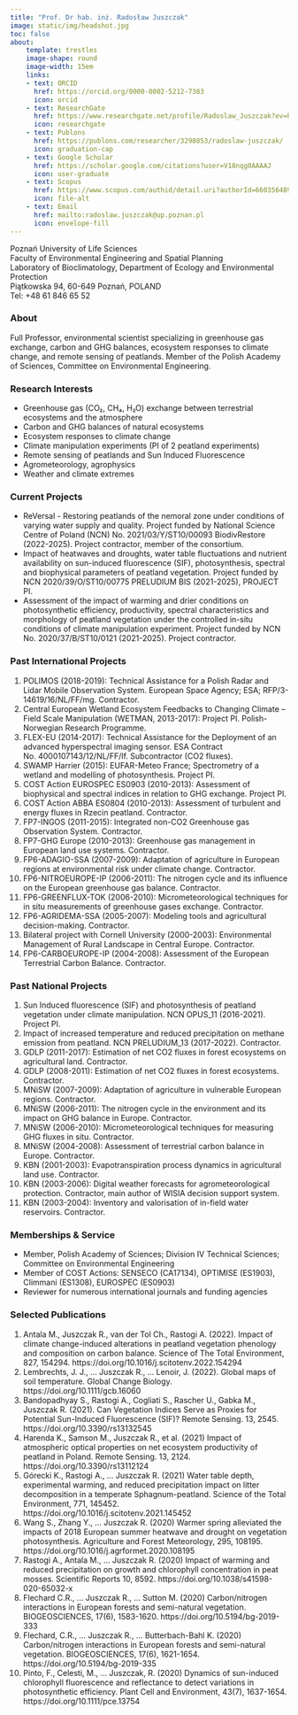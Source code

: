 ```yaml
---
title: "Prof. Dr hab. inż. Radosław Juszczak"
image: static/img/headshot.jpg
toc: false
about:
    template: trestles
    image-shape: round
    image-width: 15em
    links:
    - text: ORCID
      href: https://orcid.org/0000-0002-5212-7383
      icon: orcid
    - text: ResearchGate
      href: https://www.researchgate.net/profile/Radoslaw_Juszczak?ev=hdr_xprf&_sg=9NmP1L-8aEvXvLmpQuNkOldwbD3tB8swqdFZ76PiI8uvm6mbA5Y4leRQnMk9m64u
      icon: researchgate
    - text: Publons
      href: https://publons.com/researcher/3298853/radoslaw-juszczak/
      icon: graduation-cap
    - text: Google Scholar
      href: https://scholar.google.com/citations?user=V18nqg0AAAAJ
      icon: user-graduate
    - text: Scopus
      href: https://www.scopus.com/authid/detail.uri?authorId=6603564890
      icon: file-alt
    - text: Email
      href: mailto:radoslaw.juszczak@up.poznan.pl
      icon: envelope-fill
---
```


Poznań University of Life Sciences  
Faculty of Environmental Engineering and Spatial Planning  
Laboratory of Bioclimatology, Department of Ecology and Environmental Protection  
Piątkowska 94, 60-649 Poznań, POLAND  
Tel: +48 61 846 65 52  

### About

Full Professor, environmental scientist specializing in greenhouse gas exchange, carbon and GHG balances, ecosystem responses to climate change, and remote sensing of peatlands. Member of the Polish Academy of Sciences, Committee on Environmental Engineering.

### Research Interests

- Greenhouse gas (CO₂, CH₄, H₂O) exchange between terrestrial ecosystems and the atmosphere
- Carbon and GHG balances of natural ecosystems
- Ecosystem responses to climate change
- Climate manipulation experiments (PI of 2 peatland experiments)
- Remote sensing of peatlands and Sun Induced Fluorescence
- Agrometeorology, agrophysics
- Weather and climate extremes

### Current Projects

- ReVersal - Restoring peatlands of the nemoral zone under conditions of varying water supply and quality. Project funded by National Science Centre of Poland (NCN) No. 2021/03/Y/ST10/00093 BiodivRestore (2022-2025). Project contractor, member of the consortium.
- Impact of heatwaves and droughts, water table fluctuations and nutrient availability on sun-induced fluorescence (SIF), photosynthesis, spectral and biophysical parameters of peatland vegetation. Project funded by NCN 2020/39/O/ST10/00775 PRELUDIUM BIS (2021-2025), PROJECT PI.
- Assessment of the impact of warming and drier conditions on photosynthetic efficiency, productivity, spectral characteristics and morphology of peatland vegetation under the controlled in-situ conditions of climate manipulation experiment. Project funded by NCN No. 2020/37/B/ST10/0121 (2021-2025). Project contractor.

### Past International Projects

1. POLIMOS (2018-2019): Technical Assistance for a Polish Radar and Lidar Mobile Observation System. European Space Agency; ESA; RFP/3-14619/16/NL/FF/mg. Contractor.
2. Central European Wetland Ecosystem Feedbacks to Changing Climate – Field Scale Manipulation (WETMAN, 2013-2017): Project PI. Polish-Norwegian Research Programme.
3. FLEX-EU (2014-2017): Technical Assistance for the Deployment of an advanced hyperspectral imaging sensor. ESA Contract No. 4000107143/12/NL/FF/If. Subcontractor (CO2 fluxes).
4. SWAMP Harrier (2015): EUFAR-Meteo France; Spectrometry of a wetland and modelling of photosynthesis. Project PI.
5. COST Action EUROSPEC ES0903 (2010-2013): Assessment of biophysical and spectral indices in relation to GHG exchange. Project PI.
6. COST Action ABBA ES0804 (2010-2013): Assessment of turbulent and energy fluxes in Rzecin peatland. Contractor.
7. FP7-INGOS (2011-2015): Integrated non-CO2 Greenhouse gas Observation System. Contractor.
8. FP7-GHG Europe (2010-2013): Greenhouse gas management in European land use systems. Contractor.
9. FP6-ADAGIO-SSA (2007-2009): Adaptation of agriculture in European regions at environmental risk under climate change. Contractor.
10. FP6-NITROEUROPE-IP (2006-2011): The nitrogen cycle and its influence on the European greenhouse gas balance. Contractor.
11. FP6-GREENFLUX-TOK (2006-2010): Micrometeorological techniques for in situ measurements of greenhouse gases exchange. Contractor.
12. FP6-AGRIDEMA-SSA (2005-2007): Modeling tools and agricultural decision-making. Contractor.
13. Bilateral project with Cornell University (2000-2003): Environmental Management of Rural Landscape in Central Europe. Contractor.
14. FP6-CARBOEUROPE-IP (2004-2008): Assessment of the European Terrestrial Carbon Balance. Contractor.

### Past National Projects

1. Sun Induced fluorescence (SIF) and photosynthesis of peatland vegetation under climate manipulation. NCN OPUS_11 (2016-2021). Project PI.
2. Impact of increased temperature and reduced precipitation on methane emission from peatland. NCN PRELUDIUM_13 (2017-2022). Contractor.
3. GDLP (2011-2017): Estimation of net CO2 fluxes in forest ecosystems on agricultural land. Contractor.
4. GDLP (2008-2011): Estimation of net CO2 fluxes in forest ecosystems. Contractor.
5. MNiSW (2007-2009): Adaptation of agriculture in vulnerable European regions. Contractor.
6. MNiSW (2006-2011): The nitrogen cycle in the environment and its impact on GHG balance in Europe. Contractor.
7. MNiSW (2006-2010): Micrometeorological techniques for measuring GHG fluxes in situ. Contractor.
8. MNiSW (2004-2008): Assessment of terrestrial carbon balance in Europe. Contractor.
9. KBN (2001-2003): Evapotranspiration process dynamics in agricultural land use. Contractor.
10. KBN (2003-2006): Digital weather forecasts for agrometeorological protection. Contractor, main author of WISIA decision support system.
11. KBN (2003-2004): Inventory and valorisation of in-field water reservoirs. Contractor.

### Memberships & Service

- Member, Polish Academy of Sciences; Division IV Technical Sciences; Committee on Environmental Engineering
- Member of COST Actions: SENSECO (CA17134), OPTIMISE (ES1903), Climmani (ES1308), EUROSPEC (ES0903)
- Reviewer for numerous international journals and funding agencies

### Selected Publications

1. Antala M., Juszczak R., van der Tol Ch., Rastogi A. (2022). Impact of climate change-induced alterations in peatland vegetation phenology and composition on carbon balance. Science of The Total Environment, 827, 154294. https://doi.org/10.1016/j.scitotenv.2022.154294
2. Lembrechts, J. J., ... Juszczak R., ... Lenoir, J. (2022). Global maps of soil temperature. Global Change Biology. https://doi.org/10.1111/gcb.16060
3. Bandopadhyay S., Rastogi A., Cogliati S., Rascher U., Gabka M., Juszczak R. (2021). Can Vegetation Indices Serve as Proxies for Potential Sun-Induced Fluorescence (SIF)? Remote Sensing. 13, 2545. https://doi.org/10.3390/rs13132545
4. Harenda K., Samson M., Juszczak R., et al. (2021) Impact of atmospheric optical properties on net ecosystem productivity of peatland in Poland. Remote Sensing. 13, 2124. https://doi.org/10.3390/rs13112124
5. Górecki K., Rastogi A., ... Juszczak R. (2021) Water table depth, experimental warming, and reduced precipitation impact on litter decomposition in a temperate Sphagnum-peatland. Science of the Total Environment, 771, 145452. https://doi.org/10.1016/j.scitotenv.2021.145452
6. Wang S., Zhang Y., ... Juszczak R. (2020) Warmer spring alleviated the impacts of 2018 European summer heatwave and drought on vegetation photosynthesis. Agriculture and Forest Meteorology, 295, 108195. https://doi.org/10.1016/j.agrformet.2020.108195
7. Rastogi A., Antala M., ... Juszczak R. (2020) Impact of warming and reduced precipitation on growth and chlorophyll concentration in peat mosses. Scientific Reports 10, 8592. https://doi.org/10.1038/s41598-020-65032-x
8. Flechard C.R., ... Juszczak R., ... Sutton M. (2020) Carbon/nitrogen interactions in European forests and semi-natural vegetation. BIOGEOSCIENCES, 17(6), 1583-1620. https://doi.org/10.5194/bg-2019-333
9. Flechard, C.R., ... Juszczak R., ... Butterbach-Bahl K. (2020) Carbon/nitrogen interactions in European forests and semi-natural vegetation. BIOGEOSCIENCES, 17(6), 1621-1654. https://doi.org/10.5194/bg-2019-335
10. Pinto, F., Celesti, M., ... Juszczak, R. (2020) Dynamics of sun-induced chlorophyll fluorescence and reflectance to detect variations in photosynthetic efficiency. Plant Cell and Environment, 43(7), 1637-1654. https://doi.org/10.1111/pce.13754
